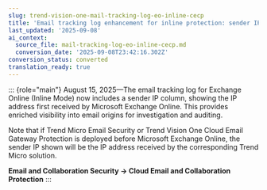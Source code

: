 ```yaml
---
slug: trend-vision-one-mail-tracking-log-eo-inline-cecp
title: 'Email tracking log enhancement for inline protection: sender IP column added'
last_updated: '2025-09-08'
ai_context:
  source_file: mail-tracking-log-eo-inline-cecp.md
  conversion_date: '2025-09-08T23:42:16.302Z'
conversion_status: converted
translation_ready: true
---
```


::: {role="main"}
August 15, 2025—The email tracking log for Exchange Online (Inline Mode) now includes a sender IP column, showing the IP address first received by Microsoft Exchange Online. This provides enriched visibility into email origins for investigation and auditing.

Note that if Trend Micro Email Security or Trend Vision One Cloud Email Gateway Protection is deployed before Microsoft Exchange Online, the sender IP shown will be the IP address received by the corresponding Trend Micro solution.

**Email and Collaboration Security → Cloud Email and Collaboration Protection**
:::
